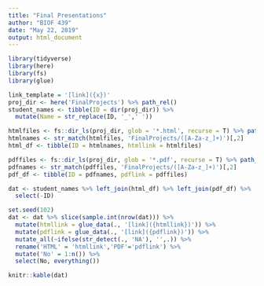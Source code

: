 ```yaml
---
title: "Final Presentations"
author: "BIOF 439"
date: "May 22, 2019"
output: html_document
---
```



```r
library(tidyverse)
library(here)
library(fs)
library(glue)
```

```r
link_template = '[link]({x})'
proj_dir <- here('FinalProjects') %>% path_rel()
student_names <- tibble(ID = dir(proj_dir)) %>% 
  mutate(Name = str_replace(ID, '_',' '))

htmlfiles <- fs::dir_ls(proj_dir, glob = '*.html', recurse = T) %>% path_rel()
htmlnames <- str_match(htmlfiles, 'FinalProjects/([A-Za-z_]+)')[,2]
html_df <- tibble(ID = htmlnames, htmllink = htmlfiles)

pdffiles <- fs::dir_ls(proj_dir, glob = '*.pdf', recurse = T) %>% path_rel()
pdfnames <- str_match(pdffiles, 'FinalProjects/([A-Za-z_]+)')[,2]
pdf_df <- tibble(ID = pdfnames, pdflink = pdffiles)

dat <- student_names %>% left_join(html_df) %>% left_join(pdf_df) %>% 
  select(-ID)

set.seed(102)
dat <- dat %>% slice(sample.int(nrow(dat))) %>% 
  mutate(htmllink = glue_data(., '[link]({htmllink})')) %>% 
  mutate(pdflink = glue_data(., '[link]({pdflink})')) %>% 
  mutate_all(~ifelse(str_detect(., 'NA'), '',.)) %>% 
  rename('HTML' = 'htmllink','PDF'='pdflink') %>% 
  mutate('No' = 1:n()) %>% 
  select(No, everything())

knitr::kable(dat)
```

